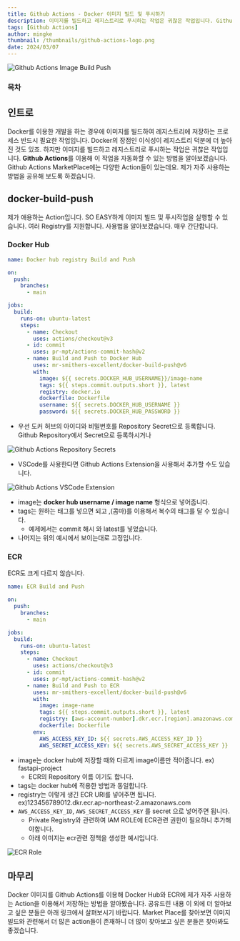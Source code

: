 ```yaml
---
title: Github Actions - Docker 이미지 빌드 및 푸시하기
description: 이미지를 빌드하고 레지스트리로 푸시하는 작업은 귀찮은 작업입니다. Github Actions를 이용해 이 작업을 자동화할 수 있는 방법을 알아보겠습니다. Github Actions MarketPlace에는 다양한 Action들이 있는데요. 제가 자주 사용하는 방법을 공유해 보도록 하겠습니다.
tags: [Github Actions]
author: mingke
thumbnail: /thumbnails/github-actions-logo.png
date: 2024/03/07
---
```


<Image src="/thumbnails/github-actions-logo.png" alt="Github Actions Image Build Push" />

### 목차

## 인트로

Docker를 이용한 개발을 하는 경우에 이미지를 빌드하여 레지스트리에 저장하는 프로세스 반드시 필요한 작업입니다. Docker의 장점인 이식성이 레지스트리 덕분에 더 높아진 것도 있죠. 하지만 이미지를 빌드하고 레지스트리로 푸시하는 작업은 귀찮은 작업입니다. **Github Actions**를 이용해 이 작업을 자동화할 수 있는 방법을 알아보겠습니다. Github Actions MarketPlace에는 다양한 Action들이 있는데요. 제가 자주 사용하는 방법을 공유해 보도록 하겠습니다.

## docker-build-push

제가 애용하는 Action입니다. SO EASY하게 이미지 빌드 및 푸시작업을 실행할 수 있습니다. 여러 Registry를 지원합니다. 사용법을 알아보겠습니다. 매우 간단합니다.

### Docker Hub

```yaml
name: Docker hub registry Build and Push

on:
  push:
    branches:
      - main

jobs:
  build:
    runs-on: ubuntu-latest
    steps:
      - name: Checkout
        uses: actions/checkout@v3
      - id: commit
        uses: pr-mpt/actions-commit-hash@v2
      - name: Build and Push to Docker Hub
        uses: mr-smithers-excellent/docker-build-push@v6
        with:
          image: ${{ secrets.DOCKER_HUB_USERNAME}}/image-name
          tags: ${{ steps.commit.outputs.short }}, latest
          registry: docker.io
          dockerfile: Dockerfile
          username: ${{ secrets.DOCKER_HUB_USERNAME }}
          password: ${{ secrets.DOCKER_HUB_PASSWORD }}
```

- 우선 도커 허브의 아이디와 비밀번호를 Repository Secret으로 등록합니다. Github Repository에서 Secret으로 등록하시거나

<Image src="/github-actions-image-build-push/01.png" alt="Github Actions Repository Secrets" />

- VSCode를 사용한다면 Github Actions Extension을 사용해서 추가할 수도 있습니다.

<Image src="/github-actions-image-build-push/02.png" alt="Github Actions VSCode Extension" />

- image는 **docker hub username / image name** 형식으로 넣어줍니다.
- tags는 원하는 태그를 넣으면 되고 ,(콤마)를 이용해서 복수의 태그를 달 수 있습니다.
  - 예제에서는 commit 해시 와 latest를 넣었습니다.
- 나머지는 위의 예시에서 보이는대로 고정입니다.

### ECR

ECR도 크게 다르지 않습니다.

```yaml
name: ECR Build and Push

on:
  push:
    branches:
      - main

jobs:
  build:
    runs-on: ubuntu-latest
    steps:
      - name: Checkout
        uses: actions/checkout@v3
      - id: commit
        uses: pr-mpt/actions-commit-hash@v2
      - name: Build and Push to ECR
        uses: mr-smithers-excellent/docker-build-push@v6
        with:
          image: image-name
          tags: ${{ steps.commit.outputs.short }}, latest
          registry: [aws-account-number].dkr.ecr.[region].amazonaws.com
          dockerfile: Dockerfile
        env:
          AWS_ACCESS_KEY_ID: ${{ secrets.AWS_ACCESS_KEY_ID }}
          AWS_SECRET_ACCESS_KEY: ${{ secrets.AWS_SECRET_ACCESS_KEY }}
```

- image는 docker hub에 저장할 때와 다르게 image이름만 적어줍니다. ex) fastapi-project
  - ECR의 Repository 이름 이기도 합니다.
- tags는 docker hub에 적용한 방법과 동일합니다.
- registry는 이렇게 생긴 ECR URI를 넣어주면 됩니다. ex)123456789012.dkr.ecr.ap-northeast-2.amazonaws.com
- `AWS_ACCESS_KEY_ID`, `AWS_SECRET_ACCESS_KEY` 를 secret 으로 넣어주면 됩니다.
  - Private Registry와 관련하여 IAM ROLE에 ECR관련 권한이 필요하니 추가해야합니다.
  - 아래 이미지는 ecr관련 정책을 생성한 예시입니다.

<Image src="/github-actions-image-build-push/03.png" alt="ECR Role" />

## 마무리

Docker 이미지를 Github Actions를 이용해 Docker Hub와 ECR에 제가 자주 사용하는 Action을 이용해서 저장하는 방법을 알아봤습니다. 공유드린 내용 이 외에 더 알아보고 싶은 분들은 아래 링크에서 살펴보시기 바랍니다. Market Place를 찾아보면 이미지 빌드와 관련해서 더 많은 action들이 존재하니 더 많이 찾아보고 싶은 분들은 찾아봐도 좋겠습니다.

<Link url="https://github.com/mr-smithers-excellent/docker-build-push" />
